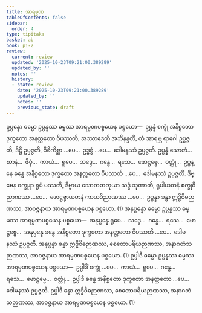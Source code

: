 ```yaml
---
title: အာရမ္မဏ
tableOfContents: false
sidebar:
  order: 4
type: tipitaka
basket: ab
book: p1-2
review:
  current: review
  updated: '2025-10-23T09:21:00.389289'
  updated_by: ''
  notes: ''
  history:
  - state: review
    date: '2025-10-23T09:21:00.389289'
    updated_by: ''
    notes: ''
    previous_state: draft
---
```



<ReviewStatus review={frontmatter.review} showDetails={true} />

<HypothesisAnnotation frontmatter={frontmatter} />

<DynamicBreadcrumb />

<Division number="2" book="p1-2" e="ch" v="37" p="405">

<Paragraph number="2596" book="p1-2">
ဥပ္ပန္နော ဓမ္မော ဥပ္ပန္နဿ ဓမ္မဿ အာရမ္မဏပစ္စယေန ပစ္စယော—  ဥပ္ပန္နံ စက္ခုံ အနိစ္စတော ဒုက္ခတော အနတ္တတော ဝိပဿတိ, အဿာဒေတိ အဘိနန္ဒတိ, တံ အာရဗ္ဘ ရာဂေါ ဥပ္ပဇ္ဇတိ, ဒိဋ္ဌိ ဥပ္ပဇ္ဇတိ, ဝိစိကိစ္ဆာ …ပေ…  ဥဒ္ဓစ္စံ …ပေ…  ဒေါမနဿံ ဥပ္ပဇ္ဇတိ. ဥပ္ပန္နံ သောတံ…  ဃာနံ…  ဇိဝှံ…  ကာယံ…  ရူပေ…  သဒ္ဒေ…  ဂန္ဓေ…  ရသေ…  ဖောဋ္ဌဗ္ဗေ…  ဝတ္ထုံ…  ဥပ္ပန္နေ ခန္ဓေ အနိစ္စတော ဒုက္ခတော အနတ္တတော ဝိပဿတိ …ပေ…  ဒေါမနဿံ ဥပ္ပဇ္ဇတိ. ဒိဗ္ဗေန စက္ခုနာ ရူပံ ပဿတိ, ဒိဗ္ဗာယ သောတဓာတုယာ သဒ္ဒံ သုဏာတိ, ရူပါယတနံ စက္ခုဝိညာဏဿ …ပေ…  ဖောဋ္ဌဗ္ဗာယတနံ ကာယဝိညာဏဿ …ပေ…  ဥပ္ပန္နာ ခန္ဓာ ဣဒ္ဓိဝိဓဉာဏဿ, အာဝဇ္ဇနာယ အာရမ္မဏပစ္စယေန ပစ္စယော. (1)
</Paragraph>

</Division>
<Division number="3" book="p1-2" e="ch" v="37" p="405">

<Paragraph number="2597" book="p1-2">
အနုပ္ပန္နော ဓမ္မော ဥပ္ပန္နဿ ဓမ္မဿ အာရမ္မဏပစ္စယေန ပစ္စယော—  အနုပ္ပန္နေ ရူပေ…  သဒ္ဒေ…  ဂန္ဓေ…  ရသေ…  ဖောဋ္ဌဗ္ဗေ…  အနုပ္ပန္နေ ခန္ဓေ အနိစ္စတော ဒုက္ခတော အနတ္တတော ဝိပဿတိ …ပေ…  ဒေါမနဿံ ဥပ္ပဇ္ဇတိ. အနုပ္ပန္နာ ခန္ဓာ ဣဒ္ဓိဝိဓဉာဏဿ, စေတောပရိယဉာဏဿ, အနာဂတံသဉာဏဿ, အာဝဇ္ဇနာယ အာရမ္မဏပစ္စယေန ပစ္စယော. (1)
</Paragraph>

</Division>
<Division number="4" book="p1-2" e="ch" v="37" p="405">

<Paragraph number="2598" book="p1-2">
ဥပ္ပါဒီ ဓမ္မော ဥပ္ပန္နဿ ဓမ္မဿ အာရမ္မဏပစ္စယေန ပစ္စယော—  ဥပ္ပါဒိံ စက္ခုံ …ပေ…  ကာယံ…  ရူပေ…  ဂန္ဓေ…  ရသေ…  ဖောဋ္ဌဗ္ဗေ…  ဝတ္ထုံ…  ဥပ္ပါဒီ ခန္ဓေ အနိစ္စတော ဒုက္ခတော အနတ္တတော …ပေ…  ဒေါမနဿံ ဥပ္ပဇ္ဇတိ. ဥပ္ပါဒီ ခန္ဓာ ဣဒ္ဓိဝိဓဉာဏဿ, စေတောပရိယဉာဏဿ, အနာဂတံသဉာဏဿ, အာဝဇ္ဇနာယ အာရမ္မဏပစ္စယေန ပစ္စယော. (1)
</Paragraph>
</Division>